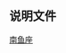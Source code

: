 {{Navbox
|title=[[南魚座]]恒星
|bodyclass = hlist
|name=南鱼座恒星
|state = {{{state|<noinclude>uncollapsed</noinclude>}}}
|border={{{border|}}}
|group1=[[拜耳命名法|拜耳命名]]
|list1=
* [[北落师门|α]]
* [[败臼增一|β]]
* [[敗臼三|γ]]
* [[南鱼座δ|δ]]
* [[羽林军八|ε]]
* [[南鱼座ζ|ζ]]
* [[天钱增一|η]]
* [[天钱二|θ]]
* [[天钱三|ι]]
* [[羽林軍六|λ]]
* [[天钱四|μ]]
* [[南鱼座π|π]]
* [[天钱五|τ]]
* [[南鱼座υ|υ]]
|group2=[[佛蘭斯蒂德命名法|佛氏命名]]
|list2=
* [[璃瑜三|5]]
* [[璃瑜增三|6]]
* [[天钱增四|7]]
* [[天钱增三|8]]
* [[天钱三|9 (ι)]]
* [[天钱二|10 (θ)]]
* [[天钱增二|11]]
* [[天钱增一|12 (η)]]
* [[天钱一|13]]
* [[天钱四|14 (μ)]]
* [[天钱五|15 (τ)]]
* [[羽林軍六|16 (λ)]]
* [[败臼增一|17 (β)]]
* [[羽林軍八|18 (ε)]]
* [[败臼四|19]]
* [[羽林军十|20]]
* [[羽林军九|21]]
* [[南鱼座22|22 (γ)]]
* [[南鱼座δ|23 (δ)]]
* [[北落师门|24 (α)]]
|group3=[[鄰近恆星列表|近星]]
|list3=
* [[拉卡伊9352]]
* [[南鱼座TW|TW]]
* [[北落师门|α]]
|below=
*[[南鱼座恒星列表]]
}}<noinclude>
==说明文件==
{{Universe navboxes}}
[[分类:按星座分类的恒星模板|南鱼座]]
</noinclude>